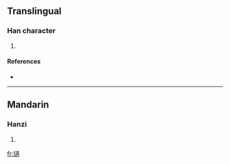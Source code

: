 ==Translingual==

===Han character===
{{Han char|rn=96|rad=玉|as=15|sn=19|four=1013<sub>2</sub>|canj=一土卜卜月 (MGYYB)}}

# {{defn|Han|sort=玉15}}

====References====
* {{Han ref|kx=0745.040|dkj=21333|dj=1153.190|hdz=21145.090|uh=74CB|ud=29899|bh=F273|bd=62067}}

----

==Mandarin==

===Hanzi===
{{cmn-hanzi|pin=[[bó]] ([[bo2]]), [[zhé]] ([[zhe2]])|wg=po<sup>2</sup>, che<sup>2</sup>}}

# {{defn|Mandarin}}

[[fr:瓋]]